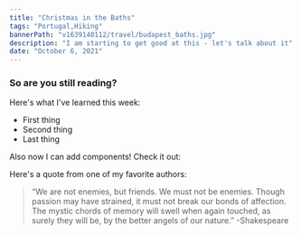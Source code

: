 ```yaml
---
title: "Christmas in the Baths"
tags: "Portugal,Hiking"
bannerPath: "v1639140112/travel/budapest_baths.jpg"
description: "I am starting to get good at this - let's talk about it"
date: "October 6, 2021"
---
```



### So are you still reading?

Here's what I've learned this week:

<ul class="list-disc">
  <li>First thing</li>
  <li>Second thing</li>
  <li>Last thing</li>
</ul>

Also now I can add components! Check it out:

<Cool />
<CompyRemix name="Lord Grantham" />

Here's a quote from one of my favorite authors:

> “We are not enemies, but friends. We must not be enemies. Though passion may have strained, it must not break our bonds of affection. The mystic chords of memory will swell when again touched, as surely they will be, by the better angels of our nature.”
> -Shakespeare
